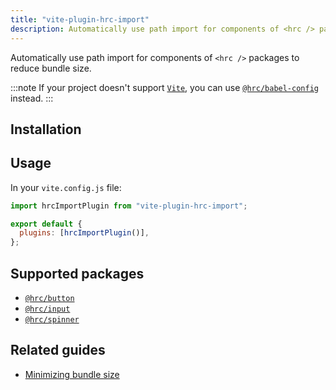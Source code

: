 ```yaml
---
title: "vite-plugin-hrc-import"
description: Automatically use path import for components of <hrc /> packages to reduce bundle size
---
```




Automatically use path import for components of `<hrc />` packages to reduce bundle size.

:::note
If your project doesn't support [`Vite`](https://vitejs.dev/), you can use
[`@hrc/babel-config`](/hrc/packages/babel-config) instead.
:::

## Installation

<InstallCommand packages={[packageName]} isDev />

## Usage

In your `vite.config.js` file:

```js
import hrcImportPlugin from "vite-plugin-hrc-import";

export default {
  plugins: [hrcImportPlugin()],
};
```

## Supported packages

- [`@hrc/button`](/hrc/packages/button)
- [`@hrc/input`](/hrc/packages/input)
- [`@hrc/spinner`](/hrc/packages/spinner)

## Related guides

- [Minimizing bundle size](/hrc/guides/minimizing-bundle-size)
